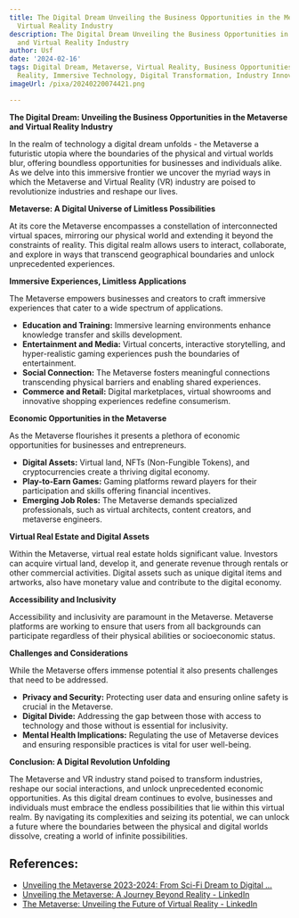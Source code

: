 ```yaml
---
title: The Digital Dream Unveiling the Business Opportunities in the Metaverse and
  Virtual Reality Industry
description: The Digital Dream Unveiling the Business Opportunities in the Metaverse
  and Virtual Reality Industry
author: Usf
date: '2024-02-16'
tags: Digital Dream, Metaverse, Virtual Reality, Business Opportunities, VR, AR, Extended
  Reality, Immersive Technology, Digital Transformation, Industry Innovation
imageUrl: /pixa/20240220074421.png

---
```

**The Digital Dream: Unveiling the Business Opportunities in the Metaverse and Virtual  Reality Industry**

In the realm  of technology a digital dream unfolds - the Metaverse a futuristic utopia where  the boundaries of the physical and virtual worlds blur,  offering boundless opportunities for businesses and  individuals alike. As we  delve into this immersive frontier we uncover the  myriad ways in which the Metaverse and Virtual Reality  (VR) industry are poised to revolutionize industries and reshape our lives.

**Metaverse: A Digital Universe of Limitless Possibilities**

At its core the Metaverse encompasses a constellation of interconnected virtual spaces, mirroring our  physical world and extending it beyond the constraints  of reality. This digital realm allows users to interact, collaborate, and  explore in ways that transcend geographical  boundaries and unlock unprecedented experiences.

**Immersive Experiences, Limitless  Applications**

The Metaverse empowers businesses and creators to craft immersive experiences  that cater to a wide spectrum  of applications.

-  **Education and Training:**  Immersive learning environments enhance knowledge transfer and skills development.
- **Entertainment and Media:** Virtual  concerts,  interactive storytelling,  and hyper-realistic gaming experiences push the  boundaries  of entertainment.
-  **Social Connection:** The Metaverse fosters meaningful connections transcending physical barriers and enabling shared experiences.
- **Commerce and Retail:** Digital marketplaces, virtual showrooms and innovative  shopping experiences redefine consumerism.

**Economic Opportunities in the Metaverse**

As the  Metaverse flourishes it presents a plethora of economic opportunities for businesses and entrepreneurs.

- **Digital Assets:** Virtual  land, NFTs (Non-Fungible Tokens), and cryptocurrencies create a thriving digital economy.
- **Play-to-Earn  Games:** Gaming platforms reward players  for their participation and skills offering financial incentives.
- **Emerging Job Roles:** The Metaverse demands specialized professionals, such as virtual architects, content creators, and metaverse  engineers.

**Virtual Real Estate and Digital Assets**

Within the  Metaverse, virtual real  estate holds significant value. Investors can acquire virtual land, develop it, and generate revenue through rentals or other commercial activities. Digital assets such as unique digital items and artworks, also  have  monetary value and contribute to the digital economy.

**Accessibility and Inclusivity**

Accessibility and inclusivity are paramount in the Metaverse.  Metaverse platforms are working to ensure that users from all backgrounds can participate regardless of their physical abilities or  socioeconomic status.

**Challenges and Considerations**

While the Metaverse offers immense potential it also presents challenges that  need to be  addressed.

-  **Privacy and Security:**  Protecting user data and ensuring online safety is crucial in the  Metaverse.
- **Digital Divide:** Addressing the  gap between those with access to technology and those without is essential for inclusivity.
- **Mental Health Implications:** Regulating the use of Metaverse devices and ensuring responsible practices is vital for user well-being.

**Conclusion: A Digital Revolution Unfolding**

The Metaverse and VR industry stand poised to transform industries,  reshape our social interactions, and unlock unprecedented economic opportunities. As this digital  dream continues to evolve, businesses and individuals must embrace the endless possibilities that lie within this virtual realm. By navigating  its  complexities  and seizing its potential, we can unlock  a future where the boundaries between the physical and digital worlds dissolve, creating a world of infinite possibilities.

## References:
- [Unveiling the Metaverse 2023-2024: From Sci-Fi Dream to Digital ...](https://playtoearngames.com/news/unveiling-the-metaverse-2023-2024-from-sci-fi-dream-to-digital-reality-reshaping-gaming-economy-and-human-interaction)
- [Unveiling the Metaverse: A Journey Beyond Reality - LinkedIn](https://www.linkedin.com/pulse/unveiling-metaverse-journey-beyond-reality-p-ashokkumar-pash--xtxuc?trk=article-ssr-frontend-pulse_more-articles_related-content-card)
- [The Metaverse: Unveiling the Future of Virtual Reality - LinkedIn](https://www.linkedin.com/pulse/metaverse-unveiling-future-virtual-reality-prashant-trambake)

